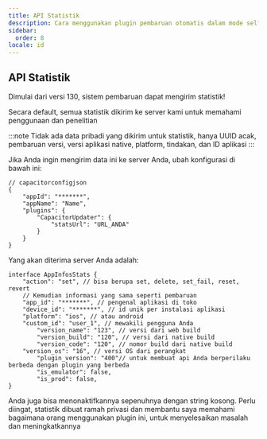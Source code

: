 ```yaml
---
title: API Statistik
description: Cara menggunakan plugin pembaruan otomatis dalam mode self-hosted
sidebar:
  order: 8
locale: id
---
```



## API Statistik

Dimulai dari versi 130, sistem pembaruan dapat mengirim statistik!

Secara default, semua statistik dikirim ke server kami untuk memahami penggunaan dan penelitian

:::note
Tidak ada data pribadi yang dikirim untuk statistik, hanya UUID acak, pembaruan versi, versi aplikasi native, platform, tindakan, dan ID aplikasi
:::

Jika Anda ingin mengirim data ini ke server Anda, ubah konfigurasi di bawah ini:

```tsx
// capacitorconfigjson
{
	"appId": "*******",
	"appName": "Name",
	"plugins": {
		"CapacitorUpdater": {
			"statsUrl": "URL_ANDA"
		}
	}
}
```

Yang akan diterima server Anda adalah:

```tsx
interface AppInfosStats {
	"action": "set", // bisa berupa set, delete, set_fail, reset, revert
	// Kemudian informasi yang sama seperti pembaruan
	"app_id": "*******", // pengenal aplikasi di toko
	"device_id": "*******", // id unik per instalasi aplikasi
	"platform": "ios", // atau android
	"custom_id": "user_1", // mewakili pengguna Anda
        "version_name": "123", // versi dari web build
        "version_build": "120", // versi dari native build
        "version_code": "120", // nomor build dari native build
	"version_os": "16", // versi OS dari perangkat
        "plugin_version": "400"// untuk membuat api Anda berperilaku berbeda dengan plugin yang berbeda
        "is_emulator": false,
    	"is_prod": false,
}
```

Anda juga bisa menonaktifkannya sepenuhnya dengan string kosong. Perlu diingat, statistik dibuat ramah privasi dan membantu saya memahami bagaimana orang menggunakan plugin ini, untuk menyelesaikan masalah dan meningkatkannya

<LinkCard
	title="Menangani Pembaruan"
	href="/docs/plugin/self-hosted/handling-updates"
/>